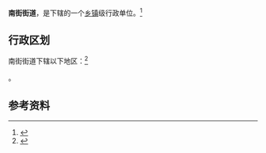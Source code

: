 {{中国乡级行政区|64/02/05/002/000}}

'''南街街道'''，是{{PRC admin/fullname|64/02/05/002/000|3}}下辖的一个[[乡镇|乡镇]]级行政单位。<ref>{{PRC admin/ref sgc|{{PRC admin/parent|64/02/05/002/000}}}}</ref>

== 行政区划 ==

南街街道下辖以下地区：<ref>{{PRC admin/ref sgc|64/02/05/002/000}}</ref>

{{PRC admin/children|64/02/05/002/000}}。

== 参考资料 ==

{{reflist}}

{{行政区划小作品}}
{{PRC admin/navcat|64/02/05/002/000}}